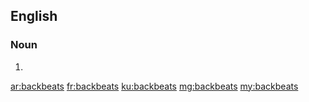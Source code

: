 {{also|back beats}}
==English==

===Noun===
{{head|en|noun plural form}}

# {{plural of|backbeat|lang=en}}

[[ar:backbeats]]
[[fr:backbeats]]
[[ku:backbeats]]
[[mg:backbeats]]
[[my:backbeats]]